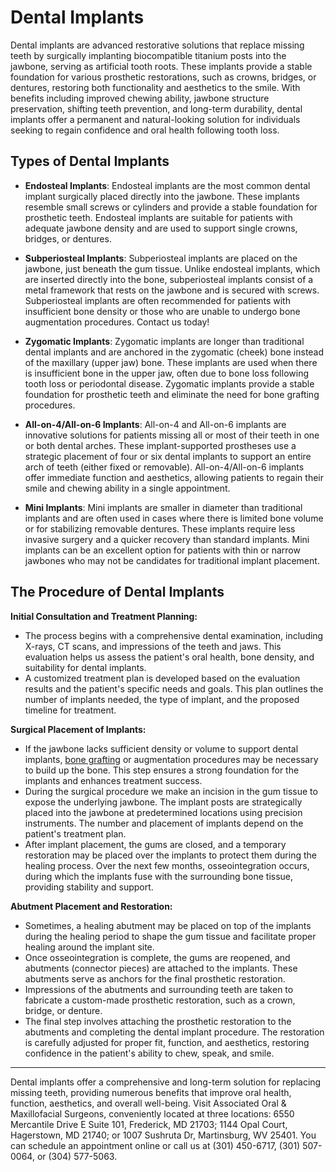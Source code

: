 # Dental Implants

Dental implants are advanced restorative solutions that replace missing teeth by surgically implanting biocompatible titanium posts into the jawbone, serving as artificial tooth roots. These implants provide a stable foundation for various prosthetic restorations, such as crowns, bridges, or dentures, restoring both functionality and aesthetics to the smile. With benefits including improved chewing ability, jawbone structure preservation, shifting teeth prevention, and long-term durability, dental implants offer a permanent and natural-looking solution for individuals seeking to regain confidence and oral health following tooth loss.

## Types of Dental Implants

- **Endosteal Implants**: Endosteal implants are the most common dental implant surgically placed directly into the jawbone. These implants resemble small screws or cylinders and provide a stable foundation for prosthetic teeth. Endosteal implants are suitable for patients with adequate jawbone density and are used to support single crowns, bridges, or dentures.

- **Subperiosteal Implants**: Subperiosteal implants are placed on the jawbone, just beneath the gum tissue. Unlike endosteal implants, which are inserted directly into the bone, subperiosteal implants consist of a metal framework that rests on the jawbone and is secured with screws. Subperiosteal implants are often recommended for patients with insufficient bone density or those who are unable to undergo bone augmentation procedures. Contact us today!

- **Zygomatic Implants**: Zygomatic implants are longer than traditional dental implants and are anchored in the zygomatic (cheek) bone instead of the maxillary (upper jaw) bone. These implants are used when there is insufficient bone in the upper jaw, often due to bone loss following tooth loss or periodontal disease. Zygomatic implants provide a stable foundation for prosthetic teeth and eliminate the need for bone grafting procedures.

- **All-on-4/All-on-6 Implants**: All-on-4 and All-on-6 implants are innovative solutions for patients missing all or most of their teeth in one or both dental arches. These implant-supported prostheses use a strategic placement of four or six dental implants to support an entire arch of teeth (either fixed or removable). All-on-4/All-on-6 implants offer immediate function and aesthetics, allowing patients to regain their smile and chewing ability in a single appointment.

- **Mini Implants**: Mini implants are smaller in diameter than traditional implants and are often used in cases where there is limited bone volume or for stabilizing removable dentures. These implants require less invasive surgery and a quicker recovery than standard implants. Mini implants can be an excellent option for patients with thin or narrow jawbones who may not be candidates for traditional implant placement.

## The Procedure of Dental Implants

**Initial Consultation and Treatment Planning:**

- The process begins with a comprehensive dental examination, including X-rays, CT scans, and impressions of the teeth and jaws. This evaluation helps us assess the patient's oral health, bone density, and suitability for dental implants.
- A customized treatment plan is developed based on the evaluation results and the patient's specific needs and goals. This plan outlines the number of implants needed, the type of implant, and the proposed timeline for treatment.

**Surgical Placement of Implants:**

- If the jawbone lacks sufficient density or volume to support dental implants, [bone grafting](/services/bone-grafting) or augmentation procedures may be necessary to build up the bone. This step ensures a strong foundation for the implants and enhances treatment success.
- During the surgical procedure we make an incision in the gum tissue to expose the underlying jawbone. The implant posts are strategically placed into the jawbone at predetermined locations using precision instruments. The number and placement of implants depend on the patient's treatment plan.
- After implant placement, the gums are closed, and a temporary restoration may be placed over the implants to protect them during the healing process. Over the next few months, osseointegration occurs, during which the implants fuse with the surrounding bone tissue, providing stability and support.

**Abutment Placement and Restoration:**

- Sometimes, a healing abutment may be placed on top of the implants during the healing period to shape the gum tissue and facilitate proper healing around the implant site.
- Once osseointegration is complete, the gums are reopened, and abutments (connector pieces) are attached to the implants. These abutments serve as anchors for the final prosthetic restoration.
- Impressions of the abutments and surrounding teeth are taken to fabricate a custom-made prosthetic restoration, such as a crown, bridge, or denture.
- The final step involves attaching the prosthetic restoration to the abutments and completing the dental implant procedure. The restoration is carefully adjusted for proper fit, function, and aesthetics, restoring confidence in the patient's ability to chew, speak, and smile.

---

Dental implants offer a comprehensive and long-term solution for replacing missing teeth, providing numerous benefits that improve oral health, function, aesthetics, and overall well-being. Visit Associated Oral & Maxillofacial Surgeons, conveniently located at three locations: 6550 Mercantile Drive E Suite 101, Frederick, MD 21703; 1144 Opal Court, Hagerstown, MD 21740; or 1007 Sushruta Dr, Martinsburg, WV 25401. You can schedule an appointment online or call us at (301) 450-6717, (301) 507-0064, or (304) 577-5063.
